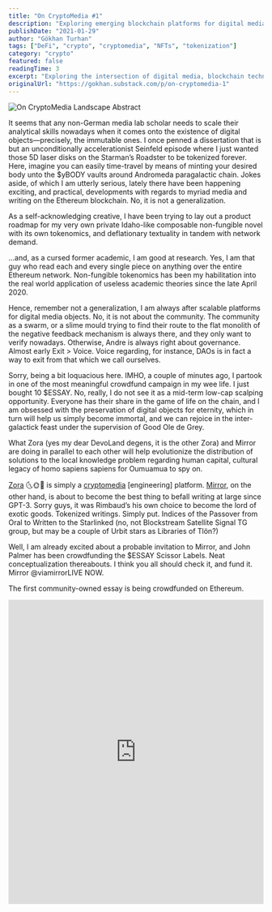 ```yaml
---
title: "On CryptoMedia #1"
description: "Exploring emerging blockchain platforms for digital media, tokenized writing, and cryptomedia engineering. An analysis of Zora, Mirror, and community-funded essays in the evolving DeFi ecosystem."
publishDate: "2021-01-29"
author: "Gökhan Turhan"
tags: ["DeFi", "crypto", "cryptomedia", "NFTs", "tokenization"]
category: "crypto"
featured: false
readingTime: 3
excerpt: "Exploring the intersection of digital media, blockchain technology, and tokenized writing through platforms like Zora and Mirror. A deep dive into cryptomedia engineering and community-funded essays in the evolving NFT ecosystem."
originalUrl: "https://gokhan.substack.com/p/on-cryptomedia-1"
---
```


![On CryptoMedia Landscape Abstract](/blog/images/on-cryptomedia-1-landscape-abstract.jpeg)

It seems that any non-German media lab scholar needs to scale their analytical skills nowadays when it comes onto the existence of digital objects—precisely, the immutable ones. I once penned a dissertation that is but an unconditionally accelerationist Seinfeld episode where I just wanted those 5D laser disks on the Starman’s Roadster to be tokenized forever. Here, imagine you can easily time-travel by means of minting your desired body unto the $yBODY vaults around Andromeda paragalactic chain. Jokes aside, of which I am utterly serious, lately there have been happening exciting, and practical, developments with regards to myriad media and writing on the Ethereum blockchain. No, it is not a generalization.

As a self-acknowledging creative, I have been trying to lay out a product roadmap for my very own private Idaho-like composable non-fungible novel with its own tokenomics, and deflationary textuality in tandem with network demand.

…and, as a cursed former academic, I am good at research. Yes, I am that guy who read each and every single piece on anything over the entire Ethereum network. Non-fungible tokenomics has been my habilitation into the real world application of useless academic theories since the late April 2020.

Hence, remember not a generalization, I am always after scalable platforms for digital media objects. No, it is not about the community. The community as a swarm, or a slime mould trying to find their route to the flat monolith of the negative feedback mechanism is always there, and they only want to verify nowadays. Otherwise, Andre is always right about governance. Almost early Exit > Voice. Voice regarding, for instance, DAOs is in fact a way to exit from that which we call ourselves.

Sorry, being a bit loquacious here. IMHO, a couple of minutes ago, I partook in one of the most meaningful crowdfund campaign in my wee life. I just bought 10 $ESSAY. No, really, I do not see it as a mid-term low-cap scalping opportunity. Everyone has their share in the game of life on the chain, and I am obsessed with the preservation of digital objects for eternity, which in turn will help us simply become immortal, and we can rejoice in the inter-galactick feast under the supervision of Good Ole de Grey.

What Zora (yes my dear DevoLand degens, it is the other Zora) and Mirror are doing in parallel to each other will help evolutionize the distribution of solutions to the local knowledge problem regarding human capital, cultural legacy of homo sapiens sapiens for Oumuamua to spy on.

[Zora](https://zora.engineering/) 🌜🌞🌛 is simply a [cryptomedia](https://cryptomedia.wtf/) [engineering] platform. [Mirror](https://mirror.xyz/), on the other hand, is about to become the best thing to befall writing at large since GPT-3. Sorry guys, it was Rimbaud’s his own choice to become the lord of exotic goods. Tokenized writings. Simply put. Indices of the Passover from Oral to Written to the Starlinked (no, not Blockstream Satellite Signal TG group, but may be a couple of Urbit stars as Libraries of Tlön?)

Well, I am already excited about a probable invitation to Mirror, and John Palmer has been crowdfunding the $ESSAY Scissor Labels. Neat conceptualization thereabouts. I think you all should check it, and fund it.
Mirror @viamirrorLIVE NOW.

The first community-owned essay is being crowdfunded on Ethereum.

<iframe 
  src="https://j.mirror.xyz/uVGCCwwm3k341lPpxaJmHTZROESVse9Pe_rmbiuUAC0"
  title="Mirror Post: Crowdfund $ESSAY"
  width="100%"
  height="600"
  frameBorder="0">
</iframe>

